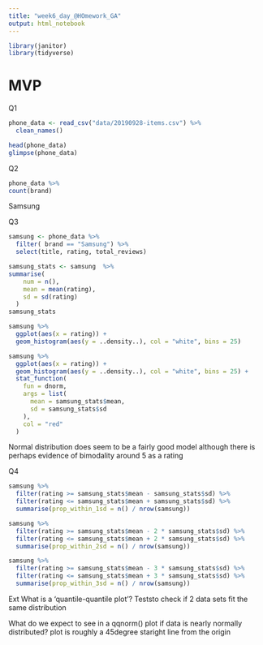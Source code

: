 ```yaml
---
title: "week6_day_@HOmework_GA"
output: html_notebook
---
```

```r
library(janitor)
library(tidyverse)
```
# MVP
Q1
```r
phone_data <- read_csv("data/20190928-items.csv") %>% 
  clean_names()
```

```r
head(phone_data)
glimpse(phone_data)
```
Q2
```r
phone_data %>% 
count(brand)
```
Samsung

Q3
```r
samsung <- phone_data %>% 
  filter( brand == "Samsung") %>% 
  select(title, rating, total_reviews)
```

```r
samsung_stats <- samsung  %>% 
summarise(
    num = n(),
    mean = mean(rating),
    sd = sd(rating)
  )
samsung_stats
```

```r
samsung %>%
  ggplot(aes(x = rating)) +
  geom_histogram(aes(y = ..density..), col = "white", bins = 25)
```

```r
samsung %>%
  ggplot(aes(x = rating)) +
  geom_histogram(aes(y = ..density..), col = "white", bins = 25) +
  stat_function(
    fun = dnorm, 
    args = list(
      mean = samsung_stats$mean, 
      sd = samsung_stats$sd
    ),
    col = "red"
  )  
```
Normal distribution does seem to be a fairly good model although there is perhaps evidence of bimodality around 5 as a rating 


Q4
```r
samsung %>%
  filter(rating >= samsung_stats$mean - samsung_stats$sd) %>%
  filter(rating <= samsung_stats$mean + samsung_stats$sd) %>%
  summarise(prop_within_1sd = n() / nrow(samsung))

samsung %>%
  filter(rating >= samsung_stats$mean - 2 * samsung_stats$sd) %>%
  filter(rating <= samsung_stats$mean + 2 * samsung_stats$sd) %>%
  summarise(prop_within_2sd = n() / nrow(samsung))

samsung %>%
  filter(rating >= samsung_stats$mean - 3 * samsung_stats$sd) %>%
  filter(rating <= samsung_stats$mean + 3 * samsung_stats$sd) %>%
  summarise(prop_within_3sd = n() / nrow(samsung))
```



Ext
What is a ‘quantile-quantile plot’?
Teststo check if 2 data sets fit the same distribution

What do we expect to see in a qqnorm() plot if data is nearly normally distributed?
plot is roughly a 45degree staright line from the origin
```r

```

